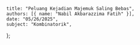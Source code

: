     title: "Peluang Kejadian Majemuk Saling Bebas",
    authors: [{ name: "Nabil Akbarazzima Fatih" }],
    date: "05/26/2025",
    subject: "Kombinatorik",
};